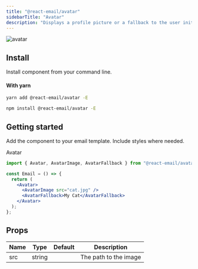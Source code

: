 ```yaml
---
title: "@react-email/avatar"
sidebarTitle: "Avatar"
description: "Displays a profile picture or a fallback to the user initials."
---
```



<img className="rounded-md" src="/images/components/avatar.png" alt="avatar" />

## Install

Install component from your command line.

#### With yarn

<CodeGroup>

```sh yarn
yarn add @react-email/avatar -E
```

```sh npm
npm install @react-email/avatar -E
```

</CodeGroup>

## Getting started

Add the component to your email template. Include styles where needed.

Avatar

```jsx
import { Avatar, AvatarImage, AvatarFallback } from "@react-email/avatar";

const Email = () => {
  return (
    <Avatar>
      <AvatarImage src="cat.jpg" />
      <AvatarFallback>My Cat</AvatarFallback>
    </Avatar>
  );
};
```

## Props

| Name | Type   | Default | Description           |
| ---- | ------ | ------- | --------------------- |
| src  | string |         | The path to the image |

<Support />

<License />
